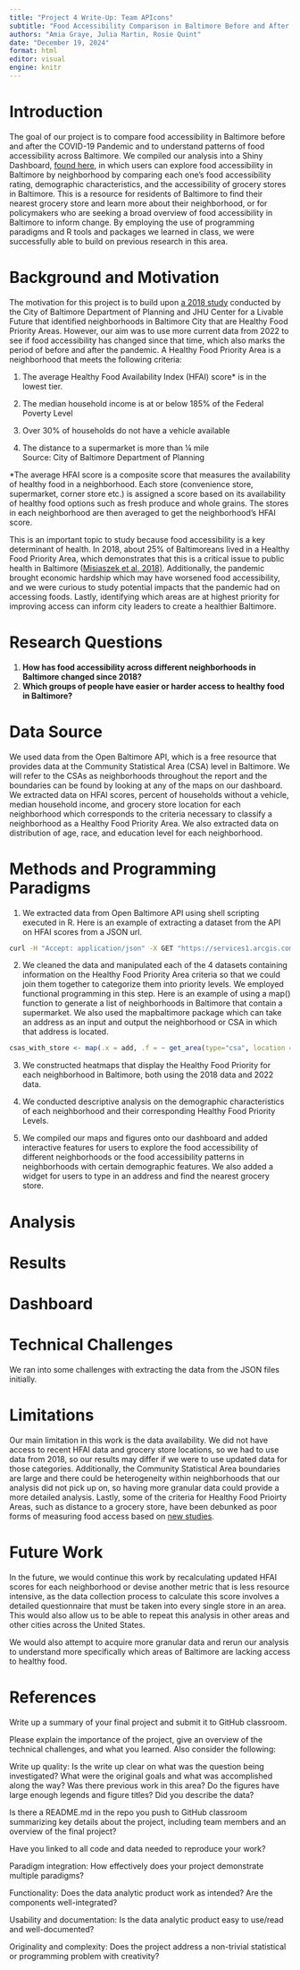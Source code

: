 ```yaml
---
title: "Project 4 Write-Up: Team APIcons"
subtitle: "Food Accessibility Comparison in Baltimore Before and After the COVID-19 Pandemic"
authors: "Amia Graye, Julia Martin, Rosie Quint"
date: "December 19, 2024"
format: html
editor: visual
engine: knitr
---
```


# Introduction

The goal of our project is to compare food accessibility in Baltimore before and after the COVID-19 Pandemic and to understand patterns of food accessibility across Baltimore. We compiled our analysis into a Shiny Dashboard, [found here](https://jhu-statistical-computing-paradigms-project-4.shinyapps.io/Food_Accessibility_in_Baltimore_by_Neighborhood/?_gl=1*nd2m9u*_up*MQ..*_ga*MTcxODY0OTE0Ni4xNzM0NDkyODA3*_ga_HXP006LBGY*MTczNDQ5MjgwNi4xLjAuMTczNDQ5MjgwNi4wLjAuMA..*_ga_2C0WZ1JHG0*MTczNDQ5MjgwNi4xLjAuMTczNDQ5MjgwNi4wLjAuMA..), in which users can explore food accessibility in Baltimore by neighborhood by comparing each one's food accessibility rating, demographic characteristics, and the accessibility of grocery stores in Baltimore. This is a resource for residents of Baltimore to find their nearest grocery store and learn more about their neighborhood, or for policymakers who are seeking a broad overview of food accessibility in Baltimore to inform change. By employing the use of programming paradigms and R tools and packages we learned in class, we were successfully able to build on previous research in this area.

# Background and Motivation

The motivation for this project is to build upon [a 2018 study](https://planning.baltimorecity.gov/baltimore-food-policy-initiative/food-environment) conducted by the City of Baltimore Department of Planning and JHU Center for a Livable Future that identified neighborhoods in Baltimore City that are Healthy Food Priority Areas. However, our aim was to use more current data from 2022 to see if food accessibility has changed since that time, which also marks the period of before and after the pandemic. A Healthy Food Priority Area is a neighborhood that meets the following criteria:

1.  The average Healthy Food Availability Index (HFAI) score\* is in the lowest tier.

2.  The median household income is at or below 185% of the Federal Poverty Level

3.  Over 30% of households do not have a vehicle available

4.  The distance to a supermarket is more than ¼ mile\
    Source: City of Baltimore Department of Planning

\*The average HFAI score is a composite score that measures the availability of healthy food in a neighborhood. Each store (convenience store, supermarket, corner store etc.) is assigned a score based on its availability of healthy food options such as fresh produce and whole grains. The stores in each neighborhood are then averaged to get the neighborhood’s HFAI score.

This is an important topic to study because food accessibility is a key determinant of health. In 2018, about 25% of Baltimoreans lived in a Healthy Food Priority Area, which demonstrates that this is a critical issue to public health in Baltimore ([Misiaszek et al, 2018)](https://clf.jhsph.edu/publications/baltimore-citys-food-environment-report-2018-report). Additionally, the pandemic brought economic hardship which may have worsened food accessibility, and we were curious to study potential impacts that the pandemic had on accessing foods. Lastly, identifying which areas are at highest priority for improving access can inform city leaders to create a healthier Baltimore.

# Research Questions

1.  **How has food accessibility across different neighborhoods in Baltimore changed since 2018?**
2.  **Which groups of people have easier or harder access to healthy food in Baltimore?**

# Data Source

We used data from the Open Baltimore API, which is a free resource that provides data at the Community Statistical Area (CSA) level in Baltimore. We will refer to the CSAs as neighborhoods throughout the report and the boundaries can be found by looking at any of the maps on our dashboard. We extracted data on HFAI scores, percent of households without a vehicle, median household income, and grocery store location for each neighborhood which corresponds to the criteria necessary to classify a neighborhood as a Healthy Food Priority Area. We also extracted data on distribution of age, race, and education level for each neighborhood.

# Methods and Programming Paradigms

1.  We extracted data from Open Baltimore API using shell scripting executed in R. Here is an example of extracting a dataset from the API on HFAI scores from a JSON url.

```bash
curl -H "Accept: application/json" -X GET "https://services1.arcgis.com/mVFRs7NF4iFitgbY/arcgis/rest/services/Hfai/FeatureServer/0/query?where=1%3D1&outFields=*&outSR=4326&f=json" -o hfai.json
```

2.  We cleaned the data and manipulated each of the 4 datasets containing information on the Healthy Food Priority Area criteria so that we could join them together to categorize them into priority levels. We employed functional programming in this step. Here is an example of using a map() function to generate a list of neighborhoods in Baltimore that contain a supermarket. We also used the mapbaltimore package which can take an address as an input and output the neighborhood or CSA in which that address is located.

```r
csas_with_store <- map(.x = add, .f = ~ get_area(type="csa", location = .x)$name)
```

3.  We constructed heatmaps that display the Healthy Food Priority for each neighborhood in Baltimore, both using the 2018 data and 2022 data.

4.  We conducted descriptive analysis on the demographic characteristics of each neighborhood and their corresponding Healthy Food Priority Levels.

5.  We compiled our maps and figures onto our dashboard and added interactive features for users to explore the food accessibility of different neighborhoods or the food accessibility patterns in neighborhoods with certain demographic features. We also added a widget for users to type in an address and find the nearest grocery store.

# Analysis

# Results

# Dashboard

# Technical Challenges

We ran into some challenges with extracting the data from the JSON files initially.

# Limitations

Our main limitation in this work is the data availability. We did not have access to recent HFAI data and grocery store locations, so we had to use data from 2018, so our results may differ if we were to use updated data for those categories. Additionally, the Community Statistical Area boundaries are large and there could be heterogeneity within neighborhoods that our analysis did not pick up on, so having more granular data could provide a more detailed analysis. Lastly, some of the criteria for Healthy Food Prioirty Areas, such as distance to a grocery store, have been debunked as poor forms of measuring food access based on [new studies](https://pmc.ncbi.nlm.nih.gov/articles/PMC5998793/#:~:text=Logistic%20regression%20analysis%20was%20used,not%20associated%20with%20food%20security.).

# Future Work

In the future, we would continue this work by recalculating updated HFAI scores for each neighborhood or devise another metric that is less resource intensive, as the data collection process to calculate this score involves a detailed questionnaire that must be taken into every single store in an area. This would also allow us to be able to repeat this analysis in other areas and other cities across the United States.

We would also attempt to acquire more granular data and rerun our analysis to understand more specifically which areas of Baltimore are lacking access to healthy food.

# References

Write up a summary of your final project and submit it to GitHub classroom.

Please explain the importance of the project, give an overview of the technical challenges, and what you learned. Also consider the following:

Write up quality: Is the write up clear on what was the question being investigated? What were the original goals and what was accomplished along the way? Was there previous work in this area? Do the figures have large enough legends and figure titles? Did you describe the data?

Is there a README.md in the repo you push to GitHub classroom summarizing key details about the project, including team members and an overview of the final project?

Have you linked to all code and data needed to reproduce your work?

Paradigm integration: How effectively does your project demonstrate multiple paradigms?

Functionality: Does the data analytic product work as intended? Are the components well-integrated?

Usability and documentation: Is the data analytic product easy to use/read and well-documented?

Originality and complexity: Does the project address a non-trivial statistical or programming problem with creativity?
